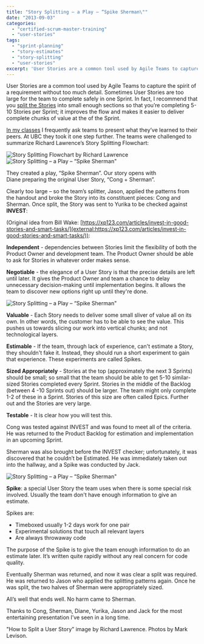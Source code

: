 ```yaml
---
title: "Story Splitting – a Play – “Spike Sherman\""
date: "2013-09-03"
categories: 
  - "certified-scrum-master-training"
  - "user-stories"
tags: 
  - "sprint-planning"
  - "story-estimates"
  - "story-splitting"
  - "user-stories"
excerpt: 'User Stories are a common tool used by Agile Teams to capture the spirit of a requirement'
---
```


User Stories are a common tool used by Agile Teams to capture the spirit of a requirement without too much detail. Sometimes User Stories are too large for the team to complete safely in one Sprint. In fact, I recommend that you [split the Stories](/blog/scrummaster-tales-story-splitting-fun) into small enough sections so that you’re completing 5-10 Stories per Sprint; it improves the flow and makes it easier to deliver complete chunks of value at the of the Sprint.

[In my classes](/certified-scrum-agile-training) I frequently ask teams to present what they’ve learned to their peers. At UBC they took it one step further. The teams were challenged to summarize Richard Lawrence’s Story Splitting Flowchart:

![Story Splitting Flowchart by Richard Lawrence](src/content/blog/story-splitting-a-play-spike-sherman/images/Story-Splitting-Flowchart.jpeg)![Story Splitting – a Play – “Spike Sherman"](src/content/blog/story-splitting-a-play-spike-sherman/images/DSC01970.jpg)

They created a play, “Spike Sherman”. Our story opens with Diane preparing the original User Story, “Cong + Sherman”.

Clearly too large – so the team’s splitter, Jason, applied the patterns from the handout and broke the Story into its constituent pieces: Cong and Sherman. Once split, the Story was sent to Yurika to be checked against **INVEST**:

(Original idea from Bill Wake: [https://xp123.com/articles/invest-in-good-stories-and-smart-tasks/](external:https://xp123.com/articles/invest-in-good-stories-and-smart-tasks/)):

**Independent** - dependencies between Stories limit the flexibility of both the Product Owner and development team. The Product Owner should be able to ask for Stories in whatever order makes sense.

**Negotiable** - the elegance of a User Story is that the precise details are left until later. It gives the Product Owner and team a chance to delay unnecessary decision-making until implementation begins. It allows the team to discover new options right up until they're done.

![Story Splitting – a Play – “Spike Sherman"](src/content/blog/story-splitting-a-play-spike-sherman/images/DSC01974.jpg)

**Valuable** - Each Story needs to deliver some small sliver of value all on its own. In other words, the customer has to be able to see the value. This pushes us towards slicing our work into vertical chunks; and not technological layers.

**Estimable** - If the team, through lack of experience, can't estimate a Story, they shouldn't fake it. Instead, they should run a short experiment to gain that experience. These experiments are called Spikes.

**Sized Appropriately** \- Stories at the top (approximately the next 3 Sprints) should be small; so small that the team should be able to get 5-10 similar-sized Stories completed every Sprint. Stories in the middle of the Backlog (between 4 -10 Sprints out) should be larger. The team might only complete 1-2 of these in a Sprint. Stories of this size are often called Epics. Further out and the Stories are very large.

**Testable** - It is clear how you will test this.

Cong was tested against INVEST and was found to meet all of the criteria. He was returned to the Product Backlog for estimation and implementation in an upcoming Sprint.

Sherman was also brought before the INVEST checker; unfortunately, it was discovered that he couldn’t be Estimated. He was immediately taken out into the hallway, and a Spike was conducted by Jack.

![Story Splitting – a Play – “Spike Sherman"](src/content/blog/story-splitting-a-play-spike-sherman/images/DSC01980.jpg)

**Spike**: a special User Story the team uses when there is some special risk involved. Usually the team don't have enough information to give an estimate.

Spikes are:

- Timeboxed usually 1-2 days work for one pair
- Experimental solutions that touch all relevant layers
- Are always throwaway code

The purpose of the Spike is to give the team enough information to do an estimate later. It’s written quite rapidly without any real concern for code quality.

Eventually Sherman was returned, and now it was clear a split was required. He was returned to Jason who applied the splitting patterns again. Once he was split, the two halves of Sherman were appropriately sized.

All’s well that ends well. No harm came to Sherman.

Thanks to Cong, Sherman, Diane, Yurika, Jason and Jack for the most entertaining presentation I’ve seen in a long time.

"How to Split a User Story" image by Richard Lawrence. Photos by Mark Levison.
